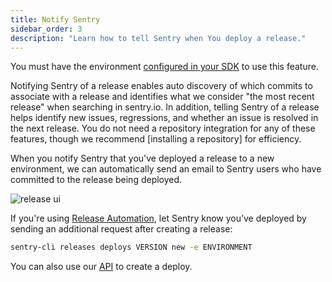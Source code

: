 ```yaml
---
title: Notify Sentry
sidebar_order: 3
description: "Learn how to tell Sentry when You deploy a release."
---
```


<Note>

You must have the environment [configured in your SDK](/platform-redirect/?next=/configuration/environments/) to use this feature.

</Note>

Notifying Sentry of a release enables auto discovery of which commits to associate with a release and identifies what we consider "the most recent release" when searching in sentry.io. In addition, telling Sentry of a release helps identify new issues, regressions, and whether an issue is resolved in the next release. You do not need a repository integration for any of these features, though we recommend [installing  a repository] for efficiency.

When you notify Sentry that you've deployed a release to a new environment, we can automatically send an email to Sentry users who have committed to the release being deployed.

![release ui](release-ui.png)

If you're using [Release Automation](/product/releases/release-automation/), let Sentry know you’ve deployed by sending an additional request after creating a release:

```bash
sentry-cli releases deploys VERSION new -e ENVIRONMENT
```

You can also use our [API](/api/releases/create-a-new-deploy-for-an-organization/) to create a deploy.

